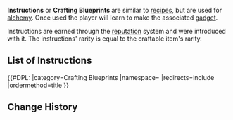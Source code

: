 {{Terminology Infobox
|image        = Item Instructions.png
|type         = Crafting Blueprints
|description  = Detailed step-by-step instructions for making a <[[gadget]]>.
}}
'''Instructions''' or '''Crafting Blueprints''' are similar to [[recipe]]s, but are used for [[alchemy]]. Once used the player will learn to make the associated [[Gadgets|gadget]].

Instructions are earned through the [[reputation]] system and were introduced with it. The instructions' rarity is equal to the craftable item's rarity.

==List of Instructions==
{{#DPL:
|category=Crafting Blueprints
|namespace=
|redirects=include
|ordermethod=title
}}

==Change History==
{{Change History|1.1}}